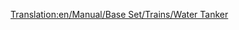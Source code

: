 [[Translation:en/Manual/Base Set/Trains/Water Tanker]]
{{nl/Manual/Base Set/Trains/Wagons|Naam=Waterwagon
|Afbeelding=[[File:en/Manual/Base Set/Trains/Watertanker.png]]
|NormaalKosten=£1,166 ($2,332)
|NormaalGewicht=25 / 50 t
|NormaalCapaciteit=25,000 liter water
|MonoKosten="
|MonoGewicht=25 / 55 t
|MonoCapaciteit=30,000 liter water
|MagKosten="
|MagGewicht=25 / 57 t
|MagCapaciteit=32,000 liter water
|Omschrijving=Een waterwagon kan water transporteren bestemd voor [[en/Manual/Base Set/Industries/Water Tower|watertorens (EN)]] in [[nl/Manual/Gemeente|gemeentes]]. Deze wagon is alleen beschikbaar in het [[nl/Manual/Klimaat#subtropisch|subtropische]] klimaat.
}}